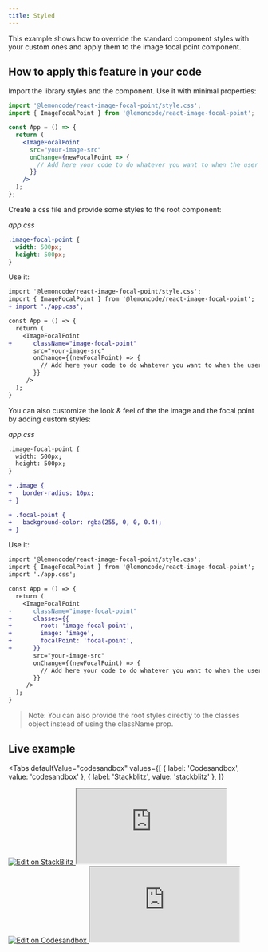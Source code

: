 ```yaml
---
title: Styled
---
```



This example shows how to override the standard component styles with your custom ones and apply them to the image focal point component.

## How to apply this feature in your code

Import the library styles and the component. Use it with minimal properties:

```jsx
import '@lemoncode/react-image-focal-point/style.css';
import { ImageFocalPoint } from '@lemoncode/react-image-focal-point';

const App = () => {
  return (
    <ImageFocalPoint
      src="your-image-src"
      onChange={newFocalPoint => {
        // Add here your code to do whatever you want to when the user drags on the focal point
      }}
    />
  );
};
```

Create a css file and provide some styles to the root component:

_app.css_

```css
.image-focal-point {
  width: 500px;
  height: 500px;
}
```

Use it:

```diff
import '@lemoncode/react-image-focal-point/style.css';
import { ImageFocalPoint } from '@lemoncode/react-image-focal-point';
+ import './app.css';

const App = () => {
  return (
    <ImageFocalPoint
+      className="image-focal-point"
       src="your-image-src"
       onChange={(newFocalPoint) => {
         // Add here your code to do whatever you want to when the user drags on the focal point
       }}
     />
  );
}

```

You can also customize the look & feel of the the image and the focal point by adding custom styles:

_app.css_

```diff
.image-focal-point {
  width: 500px;
  height: 500px;
}

+ .image {
+   border-radius: 10px;
+ }

+ .focal-point {
+   background-color: rgba(255, 0, 0, 0.4);
+ }

```

Use it:

```diff
import '@lemoncode/react-image-focal-point/style.css';
import { ImageFocalPoint } from '@lemoncode/react-image-focal-point';
import './app.css';

const App = () => {
  return (
    <ImageFocalPoint
-      className="image-focal-point"
+      classes={{
+        root: 'image-focal-point',
+        image: 'image',
+        focalPoint: 'focal-point',
+      }}
       src="your-image-src"
       onChange={(newFocalPoint) => {
         // Add here your code to do whatever you want to when the user drags on the focal point
       }}
     />
  );
}

```

> Note: You can also provide the root styles directly to the classes object instead of using the className prop.

## Live example

<Tabs
  defaultValue="codesandbox"
  values={[
    { label: 'Codesandbox', value: 'codesandbox' },
    { label: 'Stackblitz', value: 'stackblitz' },
  ]}
>
  <TabItem value="stackblitz">
    <a
      target="_blank"
      href="https://stackblitz.com/github/Lemoncode/react-image-focal-point/tree/main/examples/styled?embed=1&file=src%2Fapp.tsx"
    >
      <img
        src="https://developer.stackblitz.com/img/open_in_stackblitz.svg"
        alt="Edit on StackBlitz"
        title="Edit on StackBlitz"
      />
    </a>
    <iframe
      src="https://stackblitz.com/github/Lemoncode/react-image-focal-point/tree/main/examples/styled?embed=1&file=src%2Fapp.tsx"
      style={{ width: '100%', height: '500px', border: 0, borderRadius: '4px', overflow: 'hidden' }}
    ></iframe>
  </TabItem>
  <TabItem value="codesandbox">
    <a
      target="_blank"
      href="https://codesandbox.io/s/github/Lemoncode/react-image-focal-point/tree/main/examples/styled?file=/src/app.tsx"
    >
      <img
        src="https://codesandbox.io/static/img/play-codesandbox.svg"
        alt="Edit on Codesandbox"
        title="Edit on Codesandbox"
      />
    </a>
    <iframe
      src="https://codesandbox.io/embed/github/Lemoncode/react-image-focal-point/tree/main/examples/styled?fontsize=14&hidenavigation=1&module=%2Fsrc%2Fapp.tsx&theme=dark&view=editor"
      style={{ width: '100%', height: '500px', border: 0, borderRadius: '4px', overflow: 'hidden' }}
      allow="accelerometer; ambient-light-sensor; camera; encrypted-media; geolocation; gyroscope; hid; microphone; midi; payment; usb; vr; xr-spatial-tracking"
      sandbox="allow-forms allow-modals allow-popups allow-presentation allow-same-origin allow-scripts"
    ></iframe>
  </TabItem>
</Tabs>
